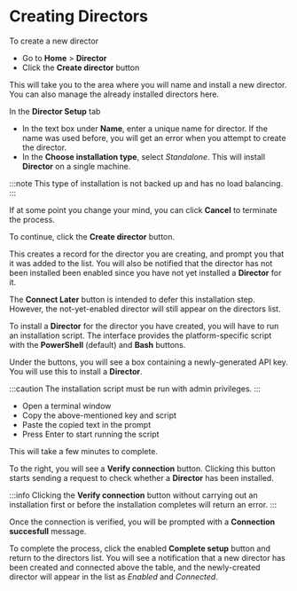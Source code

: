 # Creating Directors

To create a new director

- Go to **Home** > **Director**
- Click the **Create director** button

This will take you to the area where you will name and install a new director. You can also manage the already installed directors here.

In the **Director Setup** tab

- In the text box under **Name**, enter a unique name for director. If the name was used before, you will get an error when you attempt to create the director.
- In the **Choose installation type**, select _Standalone_. This will install **Director** on a single machine.

:::note
This type of installation is not backed up and has no load balancing.
:::

If at some point you change your mind, you can click **Cancel** to terminate the process.

To continue, click the **Create director** button.

This creates a record for the director you are creating, and prompt you that it was added to the list. You will also be notified that the director has not been installed been enabled since you have not yet installed a **Director** for it.

The **Connect Later** button is intended to defer this installation step. However, the not-yet-enabled director will still appear on the directors list.

To install a **Director** for the director you have created, you will have to run an installation script. The interface provides the platform-specific script with the **PowerShell** (default) and **Bash** buttons.

Under the buttons, you will see a box containing a newly-generated API key. You will use this to install a **Director**.

:::caution
The installation script must be run with admin privileges.
:::

- Open a terminal window
- Copy the above-mentioned key and script
- Paste the copied text in the prompt
- Press <kb-short>Enter</kb-short> to start running the script

This will take a few minutes to complete.

To the right, you will see a **Verify connection** button. Clicking this button starts sending a request to check whether a **Director** has been installed.

:::info
Clicking the **Verify connection** button without carrying out an installation first or before the installation completes will return an error.
:::

Once the connection is verified, you will be prompted with a **Connection succesfull** message.

To complete the process, click the enabled **Complete setup** button and return to the directors list. You will see a notification that a new director has been created and connected above the table, and the newly-created director will appear in the list as _Enabled_ and _Connected_.
